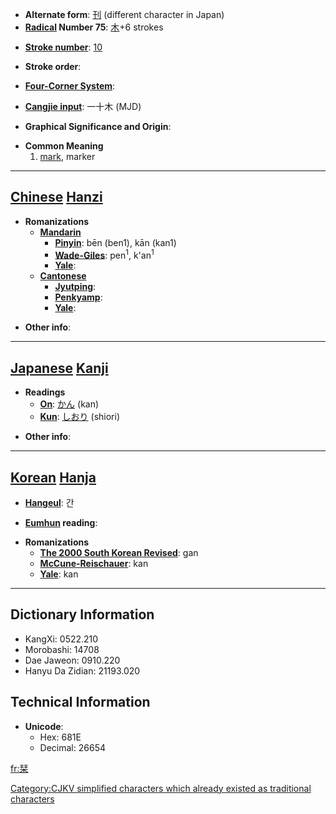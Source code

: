 * '''Alternate form''': [[刊]] (different character in Japan)
* '''[[Wiktionary:Chinese radical index| Radical]] Number 75''': [[Wiktionary:Chinese radical index 木|木]]+6 strokes

* '''[[Wiktionary:Chinese total strokes index|Stroke number]]''': [[Wiktionary:Chinese total strokes index 10|10]]

* '''Stroke order''': 

* '''[[Wiktionary:Chinese four corner index|Four-Corner System]]''': 

* '''[[Wiktionary:Chinese Cangjie index|Cangjie input]]''': 一十木 (MJD)

* '''Graphical Significance and Origin''': 

* '''Common Meaning'''
*# [[mark]], marker

----

== [[Chinese]] [[Hanzi]] ==

* '''Romanizations'''
** '''[[Mandarin]]'''
*** '''[[Pinyin]]''': bēn (ben1), kān (kan1)
*** '''[[Wade-Giles]]''': pen<sup>1</sup>, k'an<sup>1</sup>
*** '''[[Yale]]''': 
** '''[[Cantonese]]'''
*** '''[[Jyutping]]''':
*** '''[[Penkyamp]]''': 
*** '''[[Yale]]''': 

* '''Other info''': 

----

== [[Japanese]] [[Kanji]] ==

* '''Readings'''
** '''[[On]]''': [[かん]] (kan)
** '''[[Kun]]''': [[しおり]] (shiori)

* '''Other info''':  

----

== [[Korean]] [[Hanja]] ==

* '''[[Hangeul]]''': 간

* '''[[Eumhun]] reading''': 

* '''Romanizations'''
** '''[[The 2000 South Korean Revised Romanization|The 2000 South Korean Revised]]''': gan
** '''[[McCune-Reischauer]]''': kan
** '''[[Yale]]''': kan

----

== Dictionary Information ==

* KangXi: 0522.210
* Morobashi: 14708
* Dae Jaweon: 0910.220
* Hanyu Da Zidian: 21193.020

== Technical Information ==

* '''Unicode''':
** Hex: 681E
** Decimal: 26654

[[Category:CJKV simplified characters which already existed as traditional characters]]

[[fr:栞]]